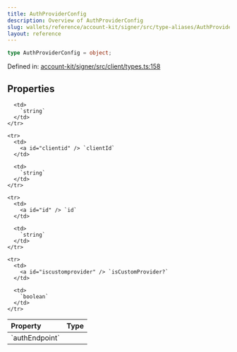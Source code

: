 ```yaml
---
title: AuthProviderConfig
description: Overview of AuthProviderConfig
slug: wallets/reference/account-kit/signer/src/type-aliases/AuthProviderConfig
layout: reference
---
```


```ts
type AuthProviderConfig = object;
```

Defined in: [account-kit/signer/src/client/types.ts:158](https://github.com/alchemyplatform/aa-sdk/blob/5b9429f0f16dcd4ff822527b8de589e19e88faa7/account-kit/signer/src/client/types.ts#L158)

## Properties

<table>
  <thead>
    <tr>
      <th align="left">Property</th>
      <th align="left">Type</th>
    </tr>
  </thead>

  <tbody>
    <tr>
      <td>
        <a id="authendpoint" /> `authEndpoint`
      </td>

      <td>
        `string`
      </td>
    </tr>

    <tr>
      <td>
        <a id="clientid" /> `clientId`
      </td>

      <td>
        `string`
      </td>
    </tr>

    <tr>
      <td>
        <a id="id" /> `id`
      </td>

      <td>
        `string`
      </td>
    </tr>

    <tr>
      <td>
        <a id="iscustomprovider" /> `isCustomProvider?`
      </td>

      <td>
        `boolean`
      </td>
    </tr>

  </tbody>
</table>
